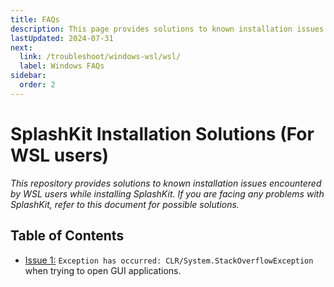 ```yaml
---
title: FAQs
description: This page provides solutions to known installation issues encountered by WSL users while installing or using SplashKit.
lastUpdated: 2024-07-31
next:
  link: /troubleshoot/windows-wsl/wsl/
  label: Windows FAQs
sidebar:
  order: 2
---
```


<h1>SplashKit Installation Solutions (For WSL users)</h1>

*This repository provides solutions to known installation issues encountered by WSL users while installing SplashKit. If you are facing any problems with SplashKit, refer to this document for possible solutions.*

## Table of Contents

- [Issue 1:](/troubleshoot/windows-wsl/list/wsl-issue-1) `Exception has occurred: CLR/System.StackOverflowException` when trying to open GUI applications.
